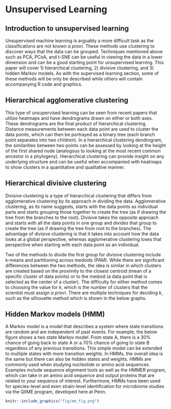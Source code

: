 # Unsupervised Learning {#unsup_learn}
## Introduction to unsupervised learning
Unsupervised machine learning is arguably a more difficult task as the classifications are not known *a priori*. These methods use clustering to discover ways that the data can be grouped. Techniques mentioned above such as PCA, PCoA, and t-SNE can be useful in viewing the data in a lower dimension and can be a good starting point for unsupervised learning. This paper will cover 1) hierarchical clustering, 2) divisive clustering, and 3) hidden Markov models. As with the supervised learning section, some of these methods will be only be described while others will contain accompanying R code and graphics.

## Hierarchical agglomerative clustering 
This type of unsupervised learning can be seen from recent papers that utilize heatmaps and have dendrograms drawn on either or both axes. These dendrograms are the final product of hierarchical clustering. Distance measurements between each data point are used to cluster the data points, which can then be portrayed as a binary tree (each branch point separates into two children). In a hierarchical clustering dendrogram, the similarities between two points can be assessed by looking at the height of the first shared node (analogous to looking at the most recent common ancestor in a phylogeny). Hierarchical clustering can provide insight on any underlying structure and can be useful when accompanied with heatmaps to show clusters in a quantitative and qualitative manner.

## Hierarchical divisive clustering
Divisive clustering is a type of hierarchical clustering that differs from agglomerative clustering by its approach in dividing the data. Agglomerative clustering, as its name suggests, starts with the data points as individual parts and starts grouping those together to create the tree (as if drawing the tree from the branches to the root). Divisive takes the opposite approach and starts with all the data points in one group and divides that group to create the tree (as if drawing the tree from root to the branches). The advantage of divisive clustering is that it takes into account how the data looks at a global perspective, whereas agglomerative clustering loses that perspective when starting with each data point as an individual.

Two of the methods to divide the first group for divisive clustering include k-means and partitioning across medoids (PAM). While there are significant differences between the two methods, the idea is similar in which clusters are created based on the proximity to the closest centroid (mean of a specific cluster of data points) or to the medoid (a data point that is selected as the center of a cluster). The difficulty for either method comes to choosing the value for $k$, which is the number of clusters that the scientist must assign *a priori*. There are multiple techniques for deciding $k$, such as the silhouette method which is shown in the below graphs.

## Hidden Markov models (HMM)
A Markov model is a model that describes a system where state transitions are random and are independent of past events. For example, the below figure shows a two state Markov model. From state A, there is a 30% chance of going back to state A or a 70% chance of going to state B regardless of any previous transitions. This simple model can be extended to multiple states with more transition weights. In HMMs, the overall idea is the same but there can also be hidden states and weights. HMMs are commonly used when studying nucleotide or amino acid sequences. Examples include sequence alignment tools as well as the HMMER program, which can take in an amino acid sequence and output proteins that are related to your sequence of interest. Furthermore, HMMs have been used for species-level and even strain-level identification for microbiome studies via the QIIME program, developed here at Penn.

```r
knitr::include_graphics("fig/mm_fig.png")
```

